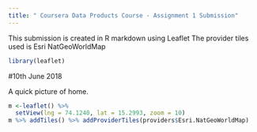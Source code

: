 ```yaml
---
title: " Coursera Data Products Course - Assignment 1 Submission"
---
```


This submission is created in R markdown using Leaflet
The provider tiles used is Esri NatGeoWorldMap

```r
library(leaflet)
```

#10th June 2018

A quick picture of home.

```r
m <-leaflet() %>% 
  setView(lng = 74.1240, lat = 15.2993, zoom = 10)
m %>% addTiles() %>% addProviderTiles(providers$Esri.NatGeoWorldMap)
```
